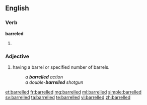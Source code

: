 ==English==

===Verb===
'''barreled'''
# {{en-past of|barrel}}

===Adjective===
{{en-adv|-}}

# {{context|firearms}} having a barrel or specified number of barrels.
#: ''a '''barrelled''' action''
#: ''a double-'''barrelled''' shotgun''

[[et:barrelled]]
[[fr:barrelled]]
[[mg:barrelled]]
[[ml:barrelled]]
[[simple:barrelled]]
[[sv:barrelled]]
[[ta:barrelled]]
[[te:barrelled]]
[[vi:barrelled]]
[[zh:barrelled]]